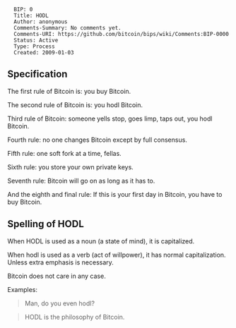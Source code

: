 <pre>
  BIP: 0
  Title: HODL
  Author: anonymous
  Comments-Summary: No comments yet.
  Comments-URI: https://github.com/bitcoin/bips/wiki/Comments:BIP-0000
  Status: Active
  Type: Process
  Created: 2009-01-03
</pre>

==Specification==

The first rule of Bitcoin is: you buy Bitcoin.

The second rule of Bitcoin is: you hodl Bitcoin.

Third rule of Bitcoin: someone yells stop, goes limp, taps out, you hodl Bitcoin.

Fourth rule: no one changes Bitcoin except by full consensus.

Fifth rule: one soft fork at a time, fellas.

Sixth rule: you store your own private keys.

Seventh rule: Bitcoin will go on as long as it has to. 

And the eighth and final rule: If this is your first day in Bitcoin, you have to buy Bitcoin.

==Spelling of HODL==

When HODL is used as a noun (a state of mind), it is capitalized.

When hodl is used as a verb (act of willpower), it has normal capitalization. Unless extra emphasis is necessary.

Bitcoin does not care in any case.

Examples:

<blockquote>
Man, do you even hodl?
</blockquote>

<blockquote>
HODL is the philosophy of Bitcoin.
</blockquote>
